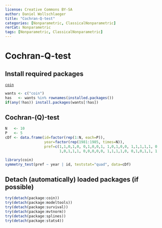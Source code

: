 ```yaml
---
license: Creative Commons BY-SA
author: Daniel Wollschlaeger
title: "Cochran-Q-test"
categories: [Nonparametric, ClassicalNonparametric]
rerCat: Nonparametric
tags: [Nonparametric, ClassicalNonparametric]
---
```


Cochran-Q-test
=========================

Install required packages
-------------------------

[`coin`](http://cran.r-project.org/package=coin)

```r
wants <- c("coin")
has   <- wants %in% rownames(installed.packages())
if(any(!has)) install.packages(wants[!has])
```

Cochran-\(Q\)-test
-------------------------

```r
N   <- 10
P   <- 5
cDf <- data.frame(id=factor(rep(1:N, each=P)),
                  year=factor(rep(1981:1985, times=N)),
                  pref=c(1,1,0,1,0, 0,1,0,0,1, 1,0,1,0,0, 1,1,1,1,1, 0,1,0,0,0,
                         1,0,1,1,1, 0,0,0,0,0, 1,1,1,1,0, 0,1,0,1,1, 1,0,1,0,0))
```

```r
library(coin)
symmetry_test(pref ~ year | id, teststat="quad", data=cDf)
```

Detach (automatically) loaded packages (if possible)
-------------------------

```r
try(detach(package:coin))
try(detach(package:modeltools))
try(detach(package:survival))
try(detach(package:mvtnorm))
try(detach(package:splines))
try(detach(package:stats4))
```
